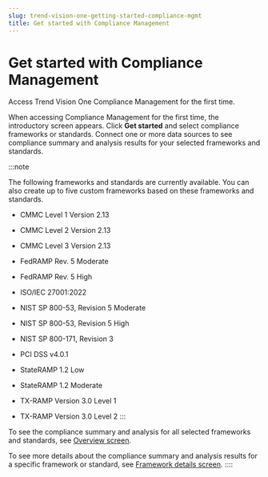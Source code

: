 ```yaml
---
slug: trend-vision-one-getting-started-compliance-mgmt
title: Get started with Compliance Management
---
```

# Get started with Compliance Management

Access Trend Vision One Compliance Management for the first time.

When accessing Compliance Management for the first time, the introductory screen appears. Click **Get started** and select compliance frameworks or standards. Connect one or more data sources to see compliance summary and analysis results for your selected frameworks and standards.

:::note

The following frameworks and standards are currently available. You can also create up to five custom frameworks based on these frameworks and standards.

- CMMC Level 1 Version 2.13

- CMMC Level 2 Version 2.13

- CMMC Level 3 Version 2.13

- FedRAMP Rev. 5 Moderate

- FedRAMP Rev. 5 High

- ISO/IEC 27001:2022

- NIST SP 800-53, Revision 5 Moderate

- NIST SP 800-53, Revision 5 High

- NIST SP 800-171, Revision 3

- PCI DSS v4.0.1

- StateRAMP 1.2 Low

- StateRAMP 1.2 Moderate

- TX-RAMP Version 3.0 Level 1

- TX-RAMP Version 3.0 Level 2
:::

To see the compliance summary and analysis for all selected frameworks and standards, see [Overview screen](comp-mgmt-overview-screen.mdx).

To see more details about the compliance summary and analysis results for a specific framework or standard, see [Framework details screen](framework-details-screen.mdx).
::::
